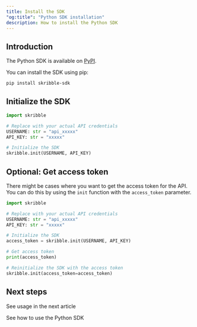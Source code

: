```yaml
---
title: Install the SDK
"og:title": "Python SDK installation"
description: How to install the Python SDK
---
```


## Introduction

The Python SDK is available on [PyPI](https://pypi.org/project/skribble-sdk/).

You can install the SDK using pip:

```bash
pip install skribble-sdk
```

## Initialize the SDK

```python
import skribble

# Replace with your actual API credentials
USERNAME: str = "api_xxxxx"
API_KEY: str = "xxxxx"

# Initialize the SDK
skribble.init(USERNAME, API_KEY)
```

## Optional: Get access token
There might be cases where you want to get the access token for the API. You can do this by using the `init` function with the `access_token` parameter.

```python
import skribble

# Replace with your actual API credentials
USERNAME: str = "api_xxxxx"
API_KEY: str = "xxxxx"

# Initialize the SDK
access_token = skribble.init(USERNAME, API_KEY)

# Get access token
print(access_token)

# Reinitialize the SDK with the access token
skribble.init(access_token=access_token)
``` 


## Next steps

See usage in the next article

<Card title="Examples" icon="python" href="examples">
    See how to use the Python SDK
</Card>

